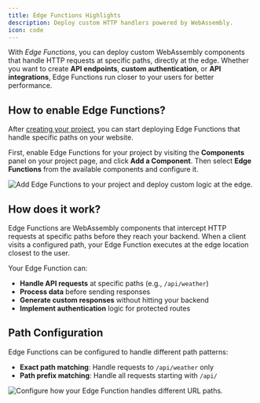 ```yaml
---
title: Edge Functions Highlights
description: Deploy custom HTTP handlers powered by WebAssembly.
icon: code
---
```



<EdgeeSdk />

With *Edge Functions*, you can deploy custom WebAssembly components that handle HTTP requests at specific paths, 
directly at the edge. Whether you want to create **API endpoints**, **custom authentication**, or **API integrations**,
Edge Functions run closer to your users for better performance.

## How to enable Edge Functions?

After [creating your project](/getting-started/project-settings), 
you can start deploying Edge Functions that handle specific paths on your website.

First, enable Edge Functions for your project by visiting the **Components** panel on your project page, and click **Add a Component**. 
Then select **Edge Functions** from the available components and configure it.

<Frame caption="Go to your project > Components, then add an Edge Function.">
  <img
    src="/images/data-collection-catalog.png"
    alt="Add Edge Functions to your project and deploy custom logic at the edge."
    align={"center"}
  />
</Frame>

## How does it work?

Edge Functions are WebAssembly components that intercept HTTP requests at specific paths before they reach your backend. 
When a client visits a configured path, your Edge Function executes at the edge location closest to the user.

Your Edge Function can:
- **Handle API requests** at specific paths (e.g., `/api/weather`)
- **Process data** before sending responses
- **Generate custom responses** without hitting your backend
- **Implement authentication** logic for protected routes

## Path Configuration

Edge Functions can be configured to handle different path patterns:

- **Exact path matching**: Handle requests to `/api/weather` only
- **Path prefix matching**: Handle all requests starting with `/api/`

<Frame caption="Configure path matching in your Edge Function settings.">
  <img
    src="/images/edge-function-path-config.png"
    alt="Configure how your Edge Function handles different URL paths."
    align={"center"}
  />
</Frame>
